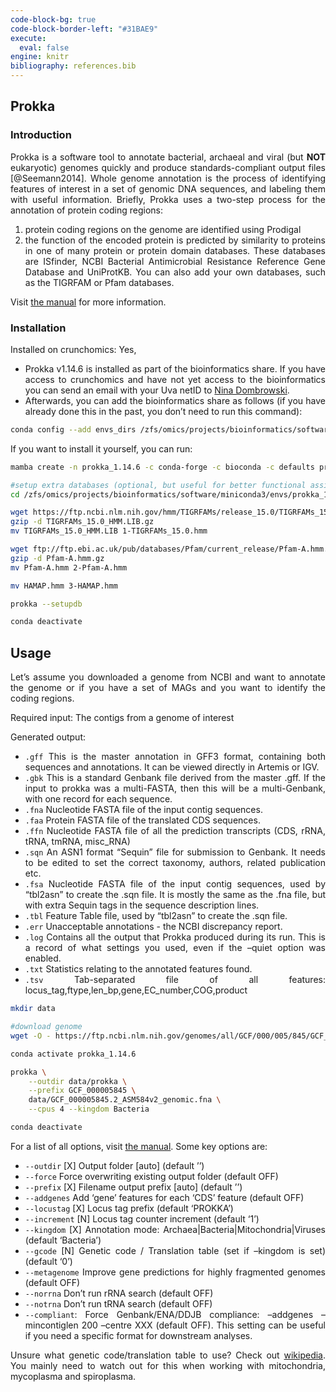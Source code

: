 ---
code-block-bg: true
code-block-border-left: "#31BAE9"
execute:
  eval: false
engine: knitr
bibliography: references.bib
---

<div style="text-align: justify">

## Prokka

### Introduction

Prokka is a software tool to annotate bacterial, archaeal and viral (but **NOT** eukaryotic) genomes quickly and produce standards-compliant output files [@Seemann2014]. Whole genome annotation is the process of identifying features of interest in a set of genomic DNA sequences, and labeling them with useful information. Briefly, Prokka uses a two-step process for the annotation of protein coding regions:

1.  protein coding regions on the genome are identified using Prodigal
2.  the function of the encoded protein is predicted by similarity to proteins in one of many protein or protein domain databases. These databases are ISfinder, NCBI Bacterial Antimicrobial Resistance Reference Gene Database and UniProtKB. You can also add your own databases, such as the TIGRFAM or Pfam databases.

Visit [the manual](https://github.com/tseemann/prokka) for more information.

### Installation

Installed on crunchomics: Yes,

-   Prokka v1.14.6 is installed as part of the bioinformatics share. If you have access to crunchomics and have not yet access to the bioinformatics you can send an email with your Uva netID to [Nina Dombrowski](n.dombrowski@uva.nl). 
-   Afterwards, you can add the bioinformatics share as follows (if you have already done this in the past, you don't need to run this command):

```{bash}
conda config --add envs_dirs /zfs/omics/projects/bioinformatics/software/miniconda3/envs/
```

If you want to install it yourself, you can run:

```{bash}
mamba create -n prokka_1.14.6 -c conda-forge -c bioconda -c defaults prokka

#setup extra databases (optional, but useful for better functional assignments)
cd /zfs/omics/projects/bioinformatics/software/miniconda3/envs/prokka_1.14.6/db/hmm

wget https://ftp.ncbi.nlm.nih.gov/hmm/TIGRFAMs/release_15.0/TIGRFAMs_15.0_HMM.LIB.gz
gzip -d TIGRFAMs_15.0_HMM.LIB.gz
mv TIGRFAMs_15.0_HMM.LIB 1-TIGRFAMs_15.0.hmm

wget ftp://ftp.ebi.ac.uk/pub/databases/Pfam/current_release/Pfam-A.hmm.gz
gzip -d Pfam-A.hmm.gz 
mv Pfam-A.hmm 2-Pfam-A.hmm

mv HAMAP.hmm 3-HAMAP.hmm

prokka --setupdb

conda deactivate
```

## Usage

Let's assume you downloaded a genome from NCBI and want to annotate the genome or if you have a set of MAGs and you want to identify the coding regions.

Required input: The contigs from a genome of interest

Generated output:

-   `.gff` This is the master annotation in GFF3 format, containing both sequences and annotations. It can be viewed directly in Artemis or IGV.
-   `.gbk` This is a standard Genbank file derived from the master .gff. If the input to prokka was a multi-FASTA, then this will be a multi-Genbank, with one record for each sequence.
-   `.fna` Nucleotide FASTA file of the input contig sequences.
-   `.faa` Protein FASTA file of the translated CDS sequences.
-   `.ffn` Nucleotide FASTA file of all the prediction transcripts (CDS, rRNA, tRNA, tmRNA, misc_RNA)
-   `.sqn` An ASN1 format "Sequin" file for submission to Genbank. It needs to be edited to set the correct taxonomy, authors, related publication etc.
-   `.fsa` Nucleotide FASTA file of the input contig sequences, used by "tbl2asn" to create the .sqn file. It is mostly the same as the .fna file, but with extra Sequin tags in the sequence description lines.
-   `.tbl` Feature Table file, used by "tbl2asn" to create the .sqn file.
-   `.err` Unacceptable annotations - the NCBI discrepancy report.
-   `.log` Contains all the output that Prokka produced during its run. This is a record of what settings you used, even if the --quiet option was enabled.
-   `.txt` Statistics relating to the annotated features found.
-   `.tsv` Tab-separated file of all features: locus_tag,ftype,len_bp,gene,EC_number,COG,product

```{bash}
mkdir data 

#download genome 
wget -O - https://ftp.ncbi.nlm.nih.gov/genomes/all/GCF/000/005/845/GCF_000005845.2_ASM584v2/GCF_000005845.2_ASM584v2_genomic.fna.gz | gzip -d > data/GCF_000005845.2_ASM584v2_genomic.fna

conda activate prokka_1.14.6 

prokka \
    --outdir data/prokka \
    --prefix GCF_000005845 \
    data/GCF_000005845.2_ASM584v2_genomic.fna \
    --cpus 4 --kingdom Bacteria

conda deactivate
```

For a list of all options, visit [the manual](https://github.com/tseemann/prokka). Some key options are:

-   `--outdir` \[X\] Output folder \[auto\] (default '')
-   `--force` Force overwriting existing output folder (default OFF)
-   `--prefix` \[X\] Filename output prefix \[auto\] (default '')
-   `--addgenes` Add 'gene' features for each 'CDS' feature (default OFF)
-   `--locustag` \[X\] Locus tag prefix (default 'PROKKA')
-   `--increment` \[N\] Locus tag counter increment (default '1')
-   `--kingdom` \[X\] Annotation mode: Archaea\|Bacteria\|Mitochondria\|Viruses (default 'Bacteria')
-   `--gcode` \[N\] Genetic code / Translation table (set if --kingdom is set) (default '0')
-   `--metagenome` Improve gene predictions for highly fragmented genomes (default OFF)
-   `--norrna` Don't run rRNA search (default OFF)
-   `--notrna` Don't run tRNA search (default OFF)
-   `--compliant`: Force Genbank/ENA/DDJB compliance: --addgenes --mincontiglen 200 --centre XXX (default OFF). This setting can be useful if you need a specific format for downstream analyses.

Unsure what genetic code/translation table to use? Check out [wikipedia](https://en.wikipedia.org/wiki/List_of_genetic_codes). You mainly need to watch out for this when working with mitochondria, mycoplasma and spiroplasma.